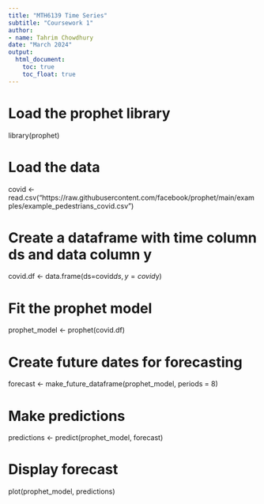 ```yaml
---
title: "MTH6139 Time Series"
subtitle: "Coursework 1"
author:
- name: Tahrim Chowdhury
date: "March 2024"
output:
  html_document:
    toc: true
    toc_float: true
---
```


# Load the prophet library
library(prophet)

# Load the data
covid <- read.csv("https://raw.githubusercontent.com/facebook/prophet/main/examples/example_pedestrians_covid.csv")

# Create a dataframe with time column ds and data column y
covid.df <- data.frame(ds=covid$ds, y=covid$y)

# Fit the prophet model
prophet_model <- prophet(covid.df)

# Create future dates for forecasting 
forecast <- make_future_dataframe(prophet_model, periods = 8)

# Make predictions
predictions <- predict(prophet_model, forecast)

# Display forecast
plot(prophet_model, predictions)


